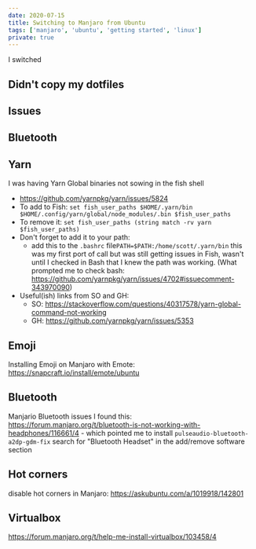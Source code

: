```yaml
---
date: 2020-07-15
title: Switching to Manjaro from Ubuntu
tags: ['manjaro', 'ubuntu', 'getting started', 'linux']
private: true
---
```


I switched

## Didn't copy my dotfiles

## Issues

## Bluetooth

## Yarn

I was having Yarn Global binaries not sowing in the fish shell

- https://github.com/yarnpkg/yarn/issues/5824
- To add to Fish:
  `set fish_user_paths $HOME/.yarn/bin $HOME/.config/yarn/global/node_modules/.bin $fish_user_paths`
- To remove it:
  `set fish_user_paths (string match -rv yarn $fish_user_paths)`
- Don't forget to add it to your path:
  - add this to the `.bashrc` file`PATH=$PATH:/home/scott/.yarn/bin`
    this was my first port of call but was still getting issues in
    Fish, wasn't until I checked in Bash that I knew the path was
    working. (What prompted me to check bash:
    https://github.com/yarnpkg/yarn/issues/4702#issuecomment-343970090)
- Useful(ish) links from SO and GH:
  - SO:
    https://stackoverflow.com/questions/40317578/yarn-global-command-not-working
  - GH: https://github.com/yarnpkg/yarn/issues/5353

## Emoji

Installing Emoji on Manjaro with Emote:
https://snapcraft.io/install/emote/ubuntu

## Bluetooth

Manjario Bluetooth issues I found this:
https://forum.manjaro.org/t/bluetooth-is-not-working-with-headphones/116661/4 -
which pointed me to install `pulseaudio-bluetooth-a2dp-gdm-fix` search
for "Bluetooth Headset" in the add/remove software section

## Hot corners

disable hot corners in Manjaro: https://askubuntu.com/a/1019918/142801

## Virtualbox

<Tweet tweetLink="spences10/status/1283797903203618816" />

https://forum.manjaro.org/t/help-me-install-virtualbox/103458/4
